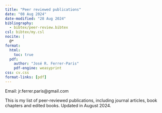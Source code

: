 ```yaml
---
title: "Peer reviewed publications"
date: "08 Aug 2024"
date-modified: "28 Aug 2024"
bibliography: 
  - bibtex/peer-review.bibtex
csl: bibtex/my.csl
nocite: |
  @*
format:
  html:
    toc: true
  pdf:
    author: "José R. Ferrer-Paris"
    pdf-engine: weasyprint
css: cv.css
format-links: [pdf]
---
```


::: {.print-only .contact-block}
Email: jr.ferrer.paris@gmail.com
:::


This is my list of peer-reviewed publications, including journal articles, book chapters and edited books. Updated in August 2024.

::: {#refs}
:::